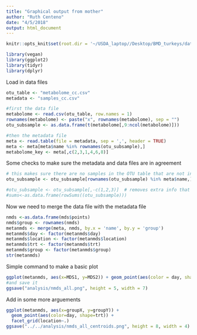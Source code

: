 ```yaml
---
title: "Graphical output from mother"
author: "Ruth Centeno"
date: "4/5/2018"
output: html_document
---
```


```r
knitr::opts_knit$set(root.dir = '~/USDA_laptop//Desktop/BMD_turkeys/data/metabolome/')

library(vegan)
library(ggplot2)
library(tidyr)
library(dplyr)
```

Load in data files

```r
otu_table <- "metabolome_cc.csv"
metadata <- "samples_cc.csv"

#first the data file
metabolome <- read.csv(otu_table, row.names = 1) 
rownames(metabolome) <- paste("x", rownames(metabolome), sep = "")
otu_subsample <- as.data.frame(t(metabolome[,9:ncol(metabolome)]))

#then the metadata file
meta <- read.table(file = metadata, sep = ',', header = TRUE)
meta <- meta[meta$name %in% rownames(otu_subsample),]
metabolome_key <- meta[,c(2,3,1,4,6,8)]

```
Some checks to make sure the metadata and data files are in agreement

```r
# this makes sure there are no samples in the OTU table that are not in our metadata
otu_subsample <- otu_subsample[rownames(otu_subsample) %in% meta$name,]

#otu_subsample <- otu_subsample[,-c(1,2,3)]  # removes extra info that mothur includes in their OTU tables
#sums<-as.data.frame(rowSums((otu_subsample)))
```
Now we need to merge the data file with the metadata file

```r
nmds <-as.data.frame(mds$points)
nmds$group <- rownames(nmds)
metanmds <- merge(meta, nmds, by.x = 'name', by.y = 'group')
metanmds$day <- factor(metanmds$day)
metanmds$location <- factor(metanmds$location)
metanmds$trt <- factor(metanmds$trt)
metanmds$group <- factor(metanmds$group)
str(metanmds)
```

Simple command to make a basic plot

```r
ggplot(metanmds, aes(x=MDS1, y=MDS2)) + geom_point(aes(color = day, shape=trt))
#and save it
ggsave("analysis/nmds_all.png", height = 5, width = 7)
```


Add in some more arguements

```r
ggplot(metanmds, aes(x=groupX, y=groupY)) +
  geom_point(aes(color=day, shape=trt)) +
  facet_grid(location~.)
ggsave("../../analysis/nmds_all_centroids.png", height = 8, width = 4)
```



